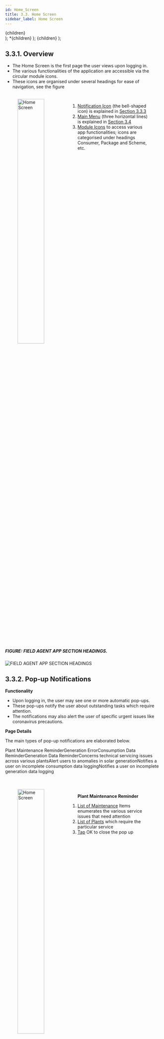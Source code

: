 ```yaml
---
id: Home_Screen
title: 3.3. Home Screen
sidebar_label: Home Screen
---
```


  <div
    style={{ 
         display: 'table',
    }}>
    {children}
  </div>
);

  <th
    style={{
      backgroundColor: color,
      borderRight: '0.5rem solid white',
      height: '1.5rem',
      width: '2rem',
    }}>
    *{children}
  </th>
);

  <td
    style={{
      backgroundColor: color,
      borderRight: '0.5rem solid white',
      height: '100px',
    }}>
    {children}
  </td>
);

## 3.3.1. Overview
* The Home Screen is the first page the user views upon logging in.
* The various functionalities of the application are accessible via the circular module icons.
* These icons are organised under several headings for ease of navigation, see the figure

<figure>
<br clear="right"/>
<img align="left" src={useBaseUrl("img/scrnshts/3.3_1_HomeScreen.png")} alt="Home Screen" width="45%"/>
<Clear>

1.  <u>Notification Icon</u> (the bell-shaped icon) is explained in <a href="./Home_Screen#333-notifications-icon">Section 3.3.3</a> 
2.  <u>Main Menu</u> (three horizontal lines) is explained in <a href="./Main_Menu">Section 3.4</a>
3.  <u>Module Icons</u> to access various app functionalities; icons are categorised under headings Consumer, Package and Scheme, etc.

</Clear>
<br clear="both"/>
</figure>


<!-- ![Home Screen](./assets/3.4_HomScreen.png)  -->

##### FIGURE: FIELD AGENT APP SECTION HEADINGS.
![FIELD AGENT APP SECTION HEADINGS](./assets/3.5_AppSecHeadings.svg)

## 3.3.2. Pop-up Notifications
**Functionality**
* Upon logging in, the user may see one or more automatic pop-ups.
* These pop-ups notify the user about outstanding tasks which require attention.
* The notifications may also alert the user of specific urgent issues like coronavirus precautions.

**Page Details** 

The main types of pop-up notifications are elaborated below.

<table>
    <tr>
        <Tabheader color="#A9CCE3 ">Plant Maintenance Reminder</Tabheader>
        <Tabheader color="#A9CCE3">Generation Error</Tabheader>
        <Tabheader color="#A9CCE3">Consumption Data Reminder</Tabheader>
        <Tabheader color="#A9CCE3">Generation Data Reminder</Tabheader>
    </tr>
    <tr>
        <Tabcell color="#AED6F1">Concerns technical servicing issues across various plants</Tabcell>
        <Tabcell color="#AED6F1">Alert users to anomalies in solar generation</Tabcell>
        <Tabcell color="#AED6F1">Notifies a user on incomplete consumption data logging</Tabcell>
        <Tabcell color="#AED6F1">Notifies a user on incomplete generation data logging</Tabcell>
    </tr>
</table>


<figure>
<br clear="right"/>
<img align="left" src={useBaseUrl("img/scrnshts/3.3_2_PlantMaintenance.png")} alt="Home Screen" width="45%"/>
<Clear>

**Plant Maintenance Reminder**

1.  <u>List of Maintenance</u> Items enumerates the various service issues that need attention
2.  <u>List of Plants</u> which require the particular service
3.  <u>Tap</u> OK to close the pop up

</Clear>
<br clear="both"/>
</figure>

<figure>
<br clear="right"/>
<img align="left" src={useBaseUrl("img/scrnshts/3.3_3_GenerationError.png")} alt="Home Screen" width="45%"/>
<Clear>

**Generation Error**

1.  <u>List of Plants</u> itemises the specific solar arrays / MPPTs which are underperforming at various mini-grid plants
2.  <u>Tap</u> OK to close the pop up

</Clear>
<br clear="both"/>
</figure>
<figure>
<br clear="right"/>
<img align="left" src={useBaseUrl("img/scrnshts/3.3_4_GenerationDataReminder.png")} alt="Home Screen" width="45%"/>
<Clear>

**Generation Data Reminder**

1.  <u>List of Plants and Dates</u> for which generation data is missing
2.  <u>Tap</u> OK to close the pop up

</Clear>
<br clear="both"/>
</figure>
<figure>
<br clear="right"/>
<img align="left" src={useBaseUrl("img/scrnshts/3.3_5_ConsumptionDataReminder.png")} alt="Home Screen" width="45%"/>
<Clear>

**Consumption Data Reminder**

1.  <u>List of Plants and Dates</u> for which dispatch data is missing
2.  <u>Tap</u> OK to close the pop up

</Clear>
<br clear="both"/>
</figure>

<!-- ![Plant Maintenance Reminder](./assets/3.6_PlantMaintenanceRemind.png)

![Generation Error](./assets/3.7_GenError.png) 

![Generation Data Reminder](./assets/3.8_GenDataRemind.png) 

![Consumption Data Reminder](./assets/3.9_ConsDataReminder.png) -->

## 3.3.3. Notifications Icon
**Functionality**
* Shows the number of active Customer Service Requests and Meter Release Requests.
* Tapping navigates to a detailed list of requests.
* This icon is present on most pages.

**Page Details**

<figure>
<br clear="right"/>
<img align="left" src={useBaseUrl("img/scrnshts/3.3_6_NotificationIcon.png")} alt="Home Screen" width="45%"/>
<Clear>

1.  <u>Notification Icon</u>: shows the total number of pending requests; tapping the icon presents the following options
2.  <u>Customer Service Requests</u> redirects to the service request section when tapped <a href="./Consumers#357-consumer-service">(Section 3.5.7)</a> 
3.  <u>Meter Release Request</u> redirects to the Unreleased Meter Section when tapped <a href="./Meter#383-unreleased-meter">(Section 3.8.3)</a> 

</Clear>
<br clear="both"/>
</figure>

<!-- ![Page Details](./assets/3.10_PageDetails.png) -->

